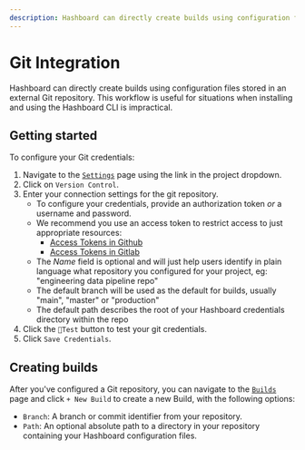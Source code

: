 ```yaml
---
description: Hashboard can directly create builds using configuration files stored in an external Git repository.
---
```


# Git Integration

Hashboard can directly create builds using configuration files stored in an external Git repository.
This workflow is useful for situations when installing and using the Hashboard CLI is impractical.

## Getting started

To configure your Git credentials:

1. Navigate to the [`Settings`](https://hashboard.com/app/p/settings#access_keys) page using the link in the project dropdown.
2. Click on `Version Control`.
3. Enter your connection settings for the git repository.
   - To configure your credentials, provide an authorization token _or_ a username and password.
   - We recommend you use an access token to restrict access to just appropriate resources:
     - [Access Tokens in Github](https://docs.github.com/en/free-pro-team@latest/github/authenticating-to-github/creating-a-personal-access-token)
     - [Access Tokens in Gitlab](https://docs.gitlab.com/ee/user/profile/personal_access_tokens.html)
   - The _Name_ field is optional and will just help users identify in plain language what repository you configured for your project, eg: "engineering data pipeline repo"
   - The default branch will be used as the default for builds, usually "main", "master" or "production"
   - The default path describes the root of your Hashboard credentials directory within the repo
4. Click the `🗼Test` button to test your git credentials.
5. Click `Save Credentials`.

## Creating builds

After you've configured a Git repository, you can navigate to the [`Builds`](https://hashboard.com/app/p/data-ops) page and click `+ New Build` to create a new Build, with the following options:

- `Branch`: A branch or commit identifier from your repository.
- `Path`: An optional absolute path to a directory in your repository containing your Hashboard configuration files.
